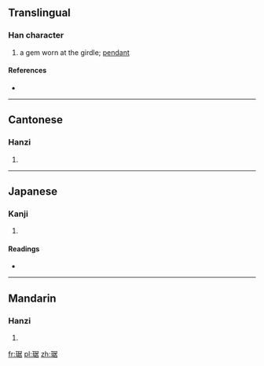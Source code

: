 ==Translingual==

===Han character===
{{Han char|rn=96|rad=玉|as=08|sn=12|four=1716<sub>4</sub>|canj=一土尸十口 (MGSJR)}}

# a gem worn at the girdle; [[pendant]]

====References====
* {{Han ref|kx=0734.090|dkj=21047|dj=1146.150|hdz=21124.070|uh=741A|ud=29722|bh=DAA1|bd=55969}}

----

==Cantonese==

===Hanzi===
{{yue-hanzi|jyut=|y=geui1}}

# {{defn|lang=yue|sort=玉08}}

----

==Japanese==

===Kanji===
{{ja-kanji|grade=|rs=玉08}}

# {{defn|lang=ja|sort=玉08}}

====Readings====
* {{ja-readings|on=[[きょ]] (kyo), [[こ]] (ko)|kun=|nanori=}}

----

==Mandarin==

===Hanzi===
{{cmn-hanzi|pin=[[jū]] ([[ju1]])|wg=chü<sup>1</sup>}}

# {{defn|lang=cmn|sort=玉08}}

[[fr:琚]]
[[pl:琚]]
[[zh:琚]]